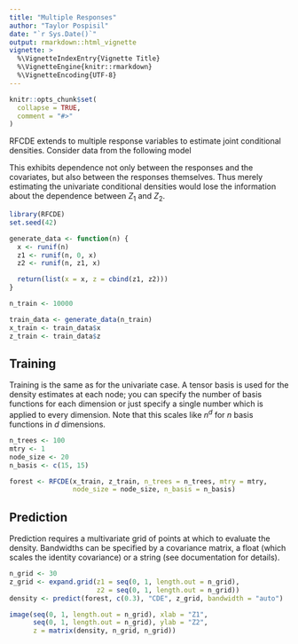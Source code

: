 ```yaml
---
title: "Multiple Responses"
author: "Taylor Pospisil"
date: "`r Sys.Date()`"
output: rmarkdown::html_vignette
vignette: >
  %\VignetteIndexEntry{Vignette Title}
  %\VignetteEngine{knitr::rmarkdown}
  %\VignetteEncoding{UTF-8}
---
```


```r
knitr::opts_chunk$set(
  collapse = TRUE,
  comment = "#>"
)
```

RFCDE extends to multiple response variables to estimate joint
conditional densities. Consider data from the following model

\begin{eqnarray}
X &\sim& U(0, 1) \\
Z_{1} &\sim& U(0, X) \\
Z_{2} &\sim& U(X, Z_{1})
\end{eqnarray}

This exhibits dependence not only between the responses and the
covariates, but also between the responses themselves. Thus merely
estimating the univariate conditional densities would lose the
information about the dependence between $Z_{1}$ and $Z_{2}$.

```r
library(RFCDE)
set.seed(42)

generate_data <- function(n) {
  x <- runif(n)
  z1 <- runif(n, 0, x)
  z2 <- runif(n, z1, x)

  return(list(x = x, z = cbind(z1, z2)))
}

n_train <- 10000

train_data <- generate_data(n_train)
x_train <- train_data$x
z_train <- train_data$z
```

## Training

Training is the same as for the univariate case. A tensor basis is
used for the density estimates at each node; you can specify the
number of basis functions for each dimension or just specify a single
number which is applied to every dimension. Note that this scales like
$n^d$ for $n$ basis functions in $d$ dimensions.

```r
n_trees <- 100
mtry <- 1
node_size <- 20
n_basis <- c(15, 15)

forest <- RFCDE(x_train, z_train, n_trees = n_trees, mtry = mtry,
                node_size = node_size, n_basis = n_basis)
```

## Prediction

Prediction requires a multivariate grid of points at which to evaluate
the density. Bandwidths can be specified by a covariance matrix, a
float (which scales the identity covariance) or a string (see
documentation for details).

```r
n_grid <- 30
z_grid <- expand.grid(z1 = seq(0, 1, length.out = n_grid),
                      z2 = seq(0, 1, length.out = n_grid))
density <- predict(forest, c(0.3), "CDE", z_grid, bandwidth = "auto")

image(seq(0, 1, length.out = n_grid), xlab = "Z1",
      seq(0, 1, length.out = n_grid), ylab = "Z2",
      z = matrix(density, n_grid, n_grid))
```